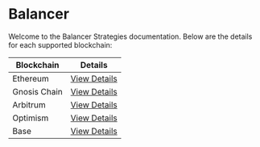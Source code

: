 # Balancer

Welcome to the Balancer Strategies documentation. Below are the details for each supported blockchain:

| Blockchain   | Details                             |
| ------------ | ----------------------------------- |
| Ethereum     | [View Details](./balancer/ethereum) |
| Gnosis Chain | [View Details](./balancer/gnosis)   |
| Arbitrum     | [View Details](./balancer/arbitrum) |
| Optimism     | [View Details](./balancer/optimism) |
| Base         | [View Details](./balancer/base)     |
